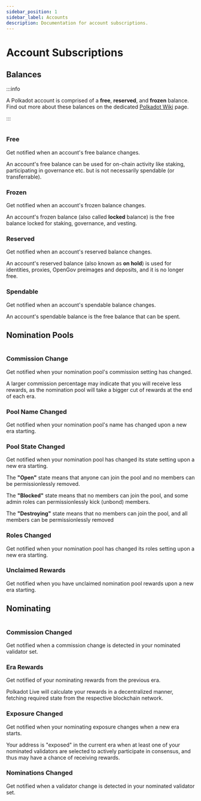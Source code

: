 ```yaml
---
sidebar_position: 1
sidebar_label: Accounts
description: Documentation for account subscriptions.
---
```



# Account Subscriptions

## Balances

:::info

A Polkadot account is comprised of a **free**, **reserved**, and **frozen** balance. Find out more about these balances on the dedicated [Polkadot Wiki](https://wiki.polkadot.network/docs/learn-account-balances) page.

:::

<Img url="/img/subscriptions/balances.png" maxHeight="332px" />

### Free

Get notified when an account's free balance changes.

An account's free balance can be used for on-chain activity like staking, participating in governance etc. but is not necessarily spendable (or transferrable).

### Frozen

Get notified when an account's frozen balance changes.

An account's frozen balance (also called __locked__ balance) is the free balance locked for staking, governance, and vesting.

### Reserved

Get notified when an account's reserved balance changes.

An account's reserved balance (also known as __on hold__) is used for identities, proxies, OpenGov preimages and deposits, and it is no longer free.

### Spendable

Get notified when an account's spendable balance changes.

An account's spendable balance is the free balance that can be spent.

## Nomination Pools

<Img url="/img/subscriptions/nomination-pools.png" maxHeight="395px" />

### Commission Change

Get notified when your nomination pool's commission setting has changed.

A larger commission percentage may indicate that you will receive less rewards, as the nomination pool will take a bigger cut of rewards at the end of each era.

### Pool Name Changed

Get notified when your nomination pool's name has changed upon a new era starting.

### Pool State Changed

Get notified when your nomination pool has changed its state setting upon a new era starting.

The **"Open"** state means that anyone can join the pool and no members can be permissionlessly removed.

The **"Blocked"** state means that no members can join the pool, and some admin roles can permissionlessly kick (unbond) members.

The **"Destroying"** state means that no members can join the pool, and all members can be permissionlessly removed

### Roles Changed

Get notified when your nomination pool has changed its roles setting upon a new era starting.

### Unclaimed Rewards

Get notified when you have unclaimed nomination pool rewards upon a new era starting.


## Nominating

<Img url="/img/subscriptions/nominating.jpg" maxHeight="323px" />

### Commission Changed

Get notified when a commission change is detected in your nominated validator set.

### Era Rewards

Get notified of your nominating rewards from the previous era.

Polkadot Live will calculate your rewards in a decentralized manner, fetching required state from the respective blockchain network.

### Exposure Changed

Get notified when your nominating exposure changes when a new era starts.

Your address is "exposed" in the current era when at least one of your nominated validators are selected to actively participate in consensus, and thus may have a chance of receiving rewards.

### Nominations Changed

Get notified when a validator change is detected in your nominated validator set.

